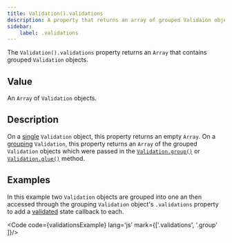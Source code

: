 ```yaml
---
title: Validation().validations
description: A property that returns an array of grouped Validaion objects.
sidebar: 
    label: .validations
---
```



The `Validation().validations` property returns an `Array` that contains grouped `Validation` objects.

## Value

An `Array` of `Validation` objects.

## Description

On a [single](/concept/single-validation) `Validation` object, this property returns an empty `Array`.  On a [grouping](/concept/grouping-validations) `Validation`, this property returns an `Array` of the grouped `Validation` objects which were passed in the [`Validation.group()`](/api/validation/static-methods/group) or [`Validation.glue()`](/api/validation/static-methods/glue) method.

## Examples

In this example two `Validation` objects are grouped into one an then accessed through the grouping `Validation` object's `.validations` property to add a [validated](/api/validation/instance-methods/validated) state callback to each.

<Code code={validationsExample} lang='js' mark={['.validations', '.group' ]}/>